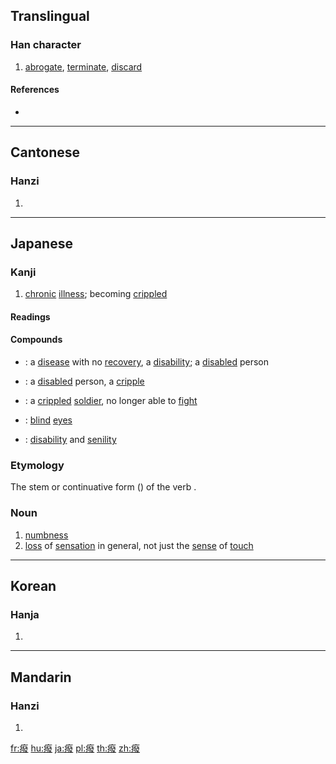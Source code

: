 {{character info/new}}
==Translingual==

===Han character===
{{Han char|rn=104|rad=疒|as=12|sn=17|four=00147|canj=KNOE}}

# [[abrogate]], [[terminate]], [[discard]]

====References====
* {{Han ref|kx=0780.400|dkj=22520|dj=1190.160|hdz=42699.020|uh=7648|ud=30280|bh=ED75|bd=60789}}

----

==Cantonese==

===Hanzi===
{{yue-hanzi|jyut=fai3|y=fai3}}

# {{defn|lang=yue|sort=疒12}}

----

==Japanese==

===Kanji===
{{ja-kanji|grade=uc|rs=疒12|style=ky|shin=廃}}

# [[chronic]] [[illness]]; becoming [[crippled]]

====Readings====
{{ja-readings
|on=[[はい]] (hai)
|kun=[[しう]] ([[癈う]], shiu), [[しい]] (shii)
}}

====Compounds====
{{der-top|Compounds}}
* {{l|ja|癈疾|tr=[[はいしつ]], ''[[haishitsu]]''}}: a [[disease]] with no [[recovery]], a [[disability]]; a [[disabled]] person
* {{l|ja|癈人|tr=[[はいじん]], ''[[haijin]]''}}: a [[disabled]] person, a [[cripple]]
* {{l|ja|癈兵|tr=[[はいへい]], ''[[haihei]]''}}: a [[crippled]] [[soldier]], no longer able to [[fight]]
* {{l|ja|癈目|tr=[[しいれめ]], ''[[shiireme]]''}}: [[blind]] [[eye]]s
* {{l|ja|癈老|tr=[[はいろう]], ''[[hairō]]''}}: [[disability]] and [[senility]]
{{der-bottom}}

===Etymology===
The stem or continuative form ({{l|ja|連用形|tr=''ren'yōkei''}}) of the verb {{m|ja|癈う|tr=shiu||to lose a sense, to become numb; to lose function in a bodily organ}}.

===Noun===
{{ja-noun|しい|shin=廃|hhira=しひ}}

# [[numbness]]
# [[loss]] of [[sensation]] in general, not just the [[sense]] of [[touch]]

----

==Korean==

===Hanja===
{{ko-hanja|hangeul=폐|eumhun=|rv=pye|mr=p'ye|y=phyey}}

# {{defn|lang=ko|sort=疒12}}

----

==Mandarin==

===Hanzi===
{{cmn-hanzi|pin=[[fèi]] ([[fei4]])|wg=fei<sup>4</sup>}}

# {{defn|lang=cmn|sort=疒12}}

[[fr:癈]]
[[hu:癈]]
[[ja:癈]]
[[pl:癈]]
[[th:癈]]
[[zh:癈]]